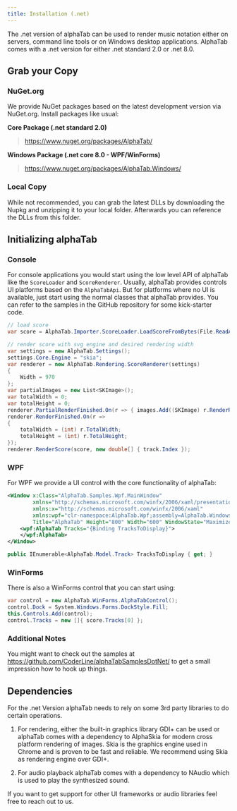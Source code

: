 ```yaml
---
title: Installation (.net)
---
```


The .net version of alphaTab can be used to render music notation either on servers, command line tools or on 
Windows desktop applications. AlphaTab comes with a .net version for either .net standard 2.0 or .net 8.0.  

## Grab your Copy

### NuGet.org

We provide NuGet packages based on the latest development version via NuGet.org.
Install packages like usual:  

**Core Package (.net standard 2.0)**

> https://www.nuget.org/packages/AlphaTab/

**Windows Package (.net core 8.0 - WPF/WinForms)**

> https://www.nuget.org/packages/AlphaTab.Windows/

### Local Copy

While not recommended, you can grab the latest DLLs by downloading the Nupkg and unzipping it to your local folder. 
Afterwards you can reference the DLLs from this folder. 

## Initializing alphaTab

### Console

For console applications you would start using the low level API of alphaTab like the `ScoreLoader` and `ScoreRenderer`.
Usually, alphaTab provides controls UI platforms based on the `AlphaTabApi`. But for platforms where no UI is available,
just start using the normal classes that alphaTab provides. You can refer to the samples in the GitHub repository for some kick-starter code.

```cs
// load score
var score = AlphaTab.Importer.ScoreLoader.LoadScoreFromBytes(File.ReadAllBytes(args[0]));

// render score with svg engine and desired rendering width
var settings = new AlphaTab.Settings();
settings.Core.Engine = "skia";
var renderer = new AlphaTab.Rendering.ScoreRenderer(settings)
{
    Width = 970
};
var partialImages = new List<SKImage>();
var totalWidth = 0;
var totalHeight = 0;
renderer.PartialRenderFinished.On(r => { images.Add((SKImage) r.RenderResult); });
renderer.RenderFinished.On(r =>
{
    totalWidth = (int) r.TotalWidth;
    totalHeight = (int) r.TotalHeight;
});
renderer.RenderScore(score, new double[] { track.Index });
```

### WPF

For WPF we provide a UI control with the core functionality of alphaTab:

```xml
<Window x:Class="AlphaTab.Samples.Wpf.MainWindow"
        xmlns="http://schemas.microsoft.com/winfx/2006/xaml/presentation"
        xmlns:x="http://schemas.microsoft.com/winfx/2006/xaml"
        xmlns:wpf="clr-namespace:AlphaTab.Wpf;assembly=AlphaTab.Windows"
        Title="AlphaTab" Height="800" Width="600" WindowState="Maximized">
    <wpf:AlphaTab Tracks="{Binding TracksToDisplay}">
    </wpf:AlphaTab>
</Window>
```

```cs
public IEnumerable<AlphaTab.Model.Track> TracksToDisplay { get; }
```

### WinForms

There is also a WinForms control that you can start using:

```cs
var control = new AlphaTab.WinForms.AlphaTabControl();
control.Dock = System.Windows.Forms.DockStyle.Fill;
this.Controls.Add(control);
control.Tracks = new []{ score.Tracks[0] };
```

### Additional Notes

You might want to check out the samples at https://github.com/CoderLine/alphaTabSamplesDotNet/ to get a small impression
how to hook up things. 

## Dependencies

For the .net Version alphaTab needs to rely on some 3rd party libraries to do certain operations. 

1. For rendering, either the built-in graphics library GDI+ can be used or alphaTab comes with a dependency to AlphaSkia for modern
cross platform rendering of images. Skia is the graphics engine used in Chrome and is proven to be fast and reliable.
We recommend using Skia as rendering engine over GDI+. 

2. For audio playback alphaTab comes with a dependency to NAudio which is used to play the synthesized sound. 

If you want to get support for other UI frameworks or audio libraries feel free to reach out to us. 
